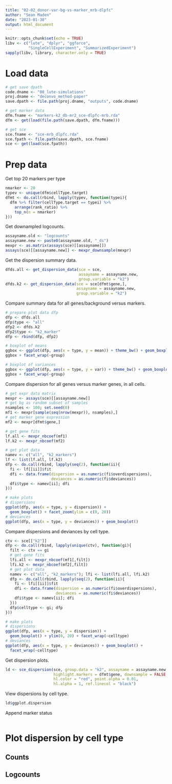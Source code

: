 ```yaml
---
title: "02-02_donor-var-bg-vs-marker_mrb-dlpfc"
author: "Sean Maden"
date: "2023-01-30"
output: html_document
---
```


```r
knitr::opts_chunk$set(echo = TRUE)
libv <- c("lute", "dplyr", "ggforce", 
          "SingleCellExperiment", "SummarizedExperiment")
sapply(libv, library, character.only = TRUE)
```

# Load data

```r
# get save dpath
code.dname <- "08_lute-simulations"
proj.dname <- "deconvo_method-paper"
save.dpath <- file.path(proj.dname, "outputs", code.dname)

# get marker data
dfm.fname <- "markers-k2_db-mr2_sce-dlpfc-mrb.rda"
dfm <- get(load(file.path(save.dpath, dfm.fname)))

# get sce
sce.fname <- "sce-mrb_dlpfc.rda"
sce.fpath <- file.path(save.dpath, sce.fname)
sce <- get(load(sce.fpath))
```

# Prep data

Get top 20 markers per type

```r
nmarker <- 20
typev <- unique(dfm$cellType.target)
dfmt <- do.call(rbind, lapply(typev, function(typei){
  dfm %>% filter(cellType.target == typei) %>% 
    arrange(rank_ratio) %>%
    top_n(n = nmarker)
}))
```

Get downampled logcounts.

```r
assayname.old <- "logcounts"
assayname.new <- paste0(assayname.old, "_ds")
mexpr <- as.matrix(assays(sce)[[assayname]])
assays(sce)[[assayname.new]] <- mexpr_downsample(mexpr)
```

Get the dispersion summary data.

```r
dfds.all <- get_dispersion_data(sce = sce,
                                assayname = assayname.new,
                                group.variable = "k2")
dfds.k2 <- get_dispersion_data(sce = sce[dfmt$gene,],
                               assayname = assayname.new,
                               group.variable = "k2")
```

Compare summary data for all genes/background versus markers.

```r
# prepare plot data dfp
dfp <- dfds.all
dfp$type <- "all"
dfp2 <- dfds.k2
dfp2$type <- "k2_marker"
dfp <- rbind(dfp, dfp2)

# boxplot of means
ggbox <- ggplot(dfp, aes(x = type, y = mean)) + theme_bw() + geom_boxplot()
ggbox + facet_wrap(~group)

# boxplot of variances
ggbox <- ggplot(dfp, aes(x = type, y = var)) + theme_bw() + geom_boxplot()
ggbox + facet_wrap(~group)
```

Compare dispersion for all genes versus marker genes, in all cells.

```r
# get expr data matrix
mexpr <- assays(sce)[[assayname.new]]
# get bg as random subset of samples
nsamples <- 100; set.seed(0)
mf1 <- mexpr[sample(seq(nrow(mexpr)), nsamples),]
# get marker gene expression
mf2 <- mexpr[dfmt$gene,]

# get gene fits
lf.all <- mexpr_nbcoef(mf1)
lf.k2 <- mexpr_nbcoef(mf2)

# get plot data
namev <- c("all", "k2_markers")
lf <- list(lf.all, lf.k2)
dfp <- do.call(rbind, lapply(seq(2), function(ii){
  fi <- lf[[ii]]$fit
  dfi <- data.frame(dispersion = as.numeric(fi$overdispersions), 
                    deviances = as.numeric(fi$deviances))
  dfi$type <- namev[ii]; dfi
}))

# make plots
# dispersions
ggplot(dfp, aes(x = type, y = dispersion)) + 
  geom_boxplot() + facet_zoom(ylim = c(0, 20))
# deviances
ggplot(dfp, aes(x = type, y = deviances)) + geom_boxplot()
```

Compare dispersions and deviances by cell type.

```r
ctv <- sce[["k2"]]
dfp <- do.call(rbind, lapply(unique(ctv), function(gi){
  filt <- ctv == gi
  # get gene fits
  lfi.all <- mexpr_nbcoef(mf1[,filt])
  lfi.k2 <- mexpr_nbcoef(mf2[,filt])
  # get plot data
  namev <- c("all", "k2_markers"); lfi <- list(lfi.all, lfi.k2)
  dfp <- do.call(rbind, lapply(seq(2), function(ii){
    fi <- lfi[[ii]]$fit
    dfi <- data.frame(dispersion = as.numeric(fi$overdispersions),
                      deviances = as.numeric(fi$deviances))
    dfi$type <- namev[ii]; dfi
  }))
  dfp$celltype <- gi; dfp
}))

# make plots
# dispersions
ggplot(dfp, aes(x = type, y = dispersion)) + 
  geom_boxplot() + ylim(0, 20) + facet_wrap(~celltype)
# deviances
ggplot(dfp, aes(x = type, y = deviances)) + geom_boxplot() +
  facet_wrap(~celltype)
```

Get dispersion plots.

```r
ld <- sce_dispersion(sce, group.data = "k2", assayname = assayname.new, 
                     highlight.markers = dfmt$gene, downsample = FALSE,
                     hl.color = "red", point.alpha = 0.01, 
                     hl.alpha = 1, ref.linecol = "black")
```

View dispersions by cell type.

```r
ld$ggplot.dispersion
```

Append marker status

```r
```

# Plot dispersion by cell type

## Counts

## Logcounts
